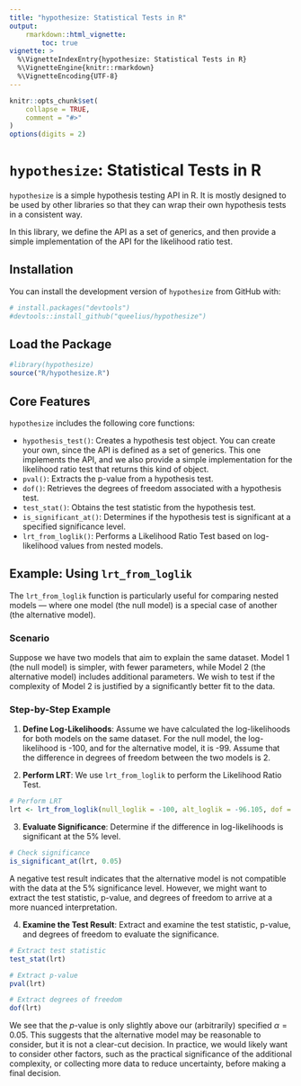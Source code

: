 ```yaml
---
title: "hypothesize: Statistical Tests in R"
output:
    rmarkdown::html_vignette:
        toc: true
vignette: >
  %\VignetteIndexEntry{hypothesize: Statistical Tests in R}
  %\VignetteEngine{knitr::rmarkdown}
  %\VignetteEncoding{UTF-8}
---
```


```r
knitr::opts_chunk$set(
    collapse = TRUE,
    comment = "#>"
)
options(digits = 2)
```


# `hypothesize`: Statistical Tests in R

`hypothesize` is a simple hypothesis testing API in R.
It is mostly designed to be used by other libraries so that they can wrap
their own hypothesis tests in a consistent way.

In this library, we define the API as a set of generics, and then provide
a simple implementation of the API for the likelihood ratio test.

## Installation

You can install the development version of `hypothesize` from GitHub with:

```r
# install.packages("devtools")
#devtools::install_github("queelius/hypothesize")
```

## Load the Package

```r
#library(hypothesize)
source("R/hypothesize.R")
```

## Core Features

`hypothesize` includes the following core functions:

- `hypothesis_test()`: Creates a hypothesis test object. You can create your
    own, since the API is defined as a set of generics. This one implements
    the API, and we also provide a simple implementation for the likelihood
    ratio test that returns this kind of object.
- `pval()`: Extracts the p-value from a hypothesis test.
- `dof()`: Retrieves the degrees of freedom associated with a hypothesis test.
- `test_stat()`: Obtains the test statistic from the hypothesis test.
- `is_significant_at()`: Determines if the hypothesis test is significant at a specified significance level.
- `lrt_from_loglik()`: Performs a Likelihood Ratio Test based on log-likelihood values from nested models.

## Example: Using `lrt_from_loglik`

The `lrt_from_loglik` function is particularly useful for comparing nested models — where one model (the null model) is a special case of another (the alternative model).

### Scenario

Suppose we have two models that aim to explain the same dataset. Model 1 (the null model) is simpler, with fewer parameters, while Model 2 (the alternative model) includes additional parameters. We wish to test if the complexity of Model 2 is justified by a significantly better fit to the data.

### Step-by-Step Example

1. **Define Log-Likelihoods**: Assume we have calculated the log-likelihoods for both models on the same dataset. For the null model, the log-likelihood is -100, and for the alternative model, it is -99.
Assume that the difference in degrees of freedom between the two models is 2.

2. **Perform LRT**: We use `lrt_from_loglik` to perform the Likelihood Ratio Test.

```r
# Perform LRT
lrt <- lrt_from_loglik(null_loglik = -100, alt_loglik = -96.105, dof = 3)
```

3. **Evaluate Significance**: Determine if the difference in log-likelihoods is significant at the 5% level.

```r
# Check significance
is_significant_at(lrt, 0.05)
```

A negative test result indicates that the alternative model is not compatible with the data at the 5% significance level.
However, we might want to extract the test statistic, p-value, and degrees of freedom to arrive
at a more nuanced interpretation.

4. **Examine the Test Result**: Extract and examine the test statistic, p-value, and degrees of freedom to evaluate the significance.

```r
# Extract test statistic
test_stat(lrt)

# Extract p-value
pval(lrt)

# Extract degrees of freedom
dof(lrt)
```

We see that the $p$-value is only slightly above our (arbitrarily) specified
$\alpha = 0.05$. This suggests that the alternative model may be reasonable
to consider, but it is not a clear-cut decision. In practice, we would
likely want to consider other factors, such as the practical significance
of the additional complexity, or collecting more data to reduce uncertainty,
before making a final decision.